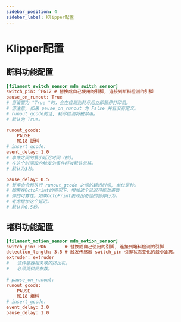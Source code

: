 ```yaml
---
sidebar_position: 4
sidebar_label: Klipper配置
---
```


# Klipper配置

## 断料功能配置

```cfg
[filament_switch_sensor mdm_switch_sensor]
switch_pin: ^PG12 # 替换成自己使用的引脚, 连接到断料检测的引脚
pause_on_runout: True
# 当设置为 "True "时，会在检测到耗尽后立即暂停打印机。
# 请注意, 如果 pause_on_runout 为 False 并且没有定义。
# runout_gcode的话, 耗尽检测将被禁用。
# 默认为 True。

runout_gcode:
    PAUSE
    M118 断料
# insert_gcode:
event_delay: 1.0
# 事件之间的最小延迟时间（秒）。
# 在这个时间段内触发的事件将被默许忽略。
# 默认为3秒。

pause_delay: 0.5
# 暂停命令和执行 runout_gcode 之间的延迟时间, 单位是秒。
# 如果在OctoPrint的情况下，增加这个延迟可能改善暂
# 停的可靠性。如果OctoPrint表现出奇怪的暂停行为，
# 考虑增加这个延迟。
# 默认为0.5秒。

```

## 堵料功能配置

```cfg
[filament_motion_sensor mdm_motion_sensor]
switch_pin: PD6       # 替换成自己使用的引脚, 连接到堵料检测的引脚
detection_length: 3.5 # 触发传感器 switch_pin 引脚状态变化的最小距离。
extruder: extruder
#   该传感器相关联的挤出机。
#   必须提供此参数。
    
# pause_on_runout:
runout_gcode:
    PAUSE
    M118 堵料
# insert_gcode:
event_delay: 3.0
pause_delay: 1.0

```
